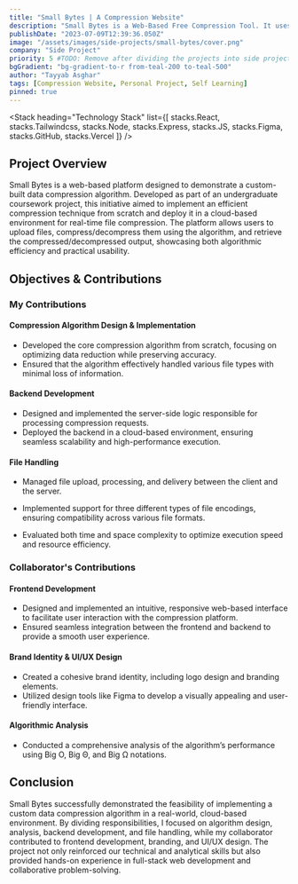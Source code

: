 ```yaml
---
title: "Small Bytes | A Compression Website"
description: "Small Bytes is a Web-Based Free Compression Tool. It uses the LZW Compression algorithm to compress your files. This application is a university project. It is very simple and easy to use. This project is basically implemented to show how LZW Compression works. This Web Application is made using React, TailWind CSS and Node.js."
publishDate: "2023-07-09T12:39:36.050Z"
image: "/assets/images/side-projects/small-bytes/cover.png"
company: "Side Project"
priority: 5 #TODO: Remove after dividing the projects into side projects.
bgGradient: "bg-gradient-to-r from-teal-200 to-teal-500"
author: "Tayyab Asghar"
tags: [Compression Website, Personal Project, Self Learning]
pinned: true
---
```



<LiveButtons primary="https://small-bytes-henna.vercel.app" secondary="https://github.com/TayyabAsghar/SmallBytes" />

<LightBoxImage
  noBorder
  alt="Small Bytes"
  gradient="bg-gradient-to-r from-teal-200 to-teal-500"
  src="/assets/images/side-projects/small-bytes/cover.png"
/>

<Stack
  heading="Technology Stack"
  list={[
    stacks.React,
    stacks.Tailwindcss,
    stacks.Node,
    stacks.Express,
    stacks.JS,
    stacks.Figma,
    stacks.GitHub,
    stacks.Vercel
  ]}
/>

## Project Overview

Small Bytes is a web-based platform designed to demonstrate a custom-built data compression algorithm. Developed as part of an 
undergraduate coursework project, this initiative aimed to implement an efficient compression technique from scratch and deploy it 
in a cloud-based environment for real-time file compression. The platform allows users to upload files, compress/decompress them 
using the algorithm, and retrieve the compressed/decompressed output, showcasing both algorithmic efficiency and practical usability.

## Objectives & Contributions

### **My Contributions**

#### **Compression Algorithm Design & Implementation**
- Developed the core compression algorithm from scratch, focusing on optimizing data reduction while preserving accuracy.
- Ensured that the algorithm effectively handled various file types with minimal loss of information.

#### **Backend Development**
- Designed and implemented the server-side logic responsible for processing compression requests.
- Deployed the backend in a cloud-based environment, ensuring seamless scalability and high-performance execution.

#### **File Handling**
- Managed file upload, processing, and delivery between the client and the server.
- Implemented support for three different types of file encodings, ensuring compatibility across various file formats.

- Evaluated both time and space complexity to optimize execution speed and resource efficiency.

### **Collaborator's Contributions**

#### **Frontend Development**
- Designed and implemented an intuitive, responsive web-based interface to facilitate user interaction with the compression platform.
- Ensured seamless integration between the frontend and backend to provide a smooth user experience.

#### **Brand Identity & UI/UX Design**
- Created a cohesive brand identity, including logo design and branding elements.
- Utilized design tools like Figma to develop a visually appealing and user-friendly interface.

#### **Algorithmic Analysis**
- Conducted a comprehensive analysis of the algorithm’s performance using Big O, Big Θ, and Big Ω notations.

## Conclusion

Small Bytes successfully demonstrated the feasibility of implementing a custom data compression algorithm in a real-world, 
cloud-based environment. By dividing responsibilities, I focused on algorithm design, analysis, backend development, and file 
handling, while my collaborator contributed to frontend development, branding, and UI/UX design. The project not only reinforced 
our technical and analytical skills but also provided hands-on experience in full-stack web development and collaborative 
problem-solving.
